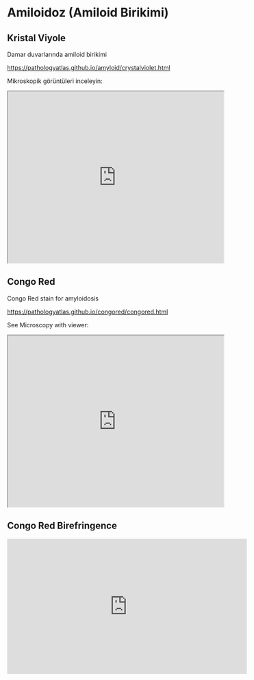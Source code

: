 # Amiloidoz (Amiloid Birikimi)

## Kristal Viyole

Damar duvarlarında amiloid birikimi

<https://pathologyatlas.github.io/amyloid/crystalviolet.html>

Mikroskopik görüntüleri inceleyin:

<iframe src="https://pathologyatlas.github.io/amyloid/crystalviolet.html" style="height:400px;width:100%;">

</iframe>

## Congo Red

Congo Red stain for amyloidosis

<https://pathologyatlas.github.io/congored/congored.html>

See Microscopy with viewer:

<iframe src="https://pathologyatlas.github.io/congored/congored.html" style="height:400px;width:100%;">

</iframe>

## Congo Red Birefringence

<iframe width="560" height="315" src="https://www.youtube.com/embed/U9glkfQLTm4" title="YouTube video player" frameborder="0" allow="accelerometer; autoplay; clipboard-write; encrypted-media; gyroscope; picture-in-picture" allowfullscreen>

</iframe>
